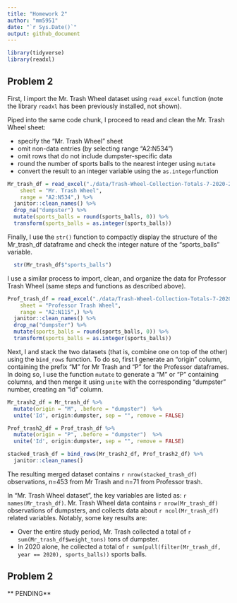 ```yaml
---
title: "Homework 2"
author: "mm5951"
date: "`r Sys.Date()`"
output: github_document
---
```


```r
library(tidyverse)
library(readxl)
```

## Problem 2
First, I import the Mr. Trash Wheel dataset using `read_excel` function (note the library `readxl` has been previously installed, not shown).

Piped into the same code chunk, I proceed to read and clean the Mr. Trash Wheel sheet:

* specify the "Mr. Trash Wheel" sheet
* omit non-data entries (by selecting range "A2:N534")
* omit rows that do not include dumpster-specific data
* round the number of sports balls to the nearest integer using `mutate`
* convert the result to an integer variable using the `as.integer`function

```r
Mr_trash_df = read_excel("./data/Trash-Wheel-Collection-Totals-7-2020-2.xlsx",
    sheet = "Mr. Trash Wheel",
    range = "A2:N534",) %>% 
  janitor::clean_names() %>% 
  drop_na("dumpster") %>% 
  mutate(sports_balls = round(sports_balls, 0)) %>% 
  transform(sports_balls = as.integer(sports_balls)) 
```

Finally, I use the `str()` function to compactly display the structure of the Mr_trash_df dataframe and check the integer nature of the "sports_balls" variable.

```r
  str(Mr_trash_df$"sports_balls")
```

I use a similar process to import, clean, and organize the data for Professor Trash Wheel (same steps and functions as described above).

```r
Prof_trash_df = read_excel("./data/Trash-Wheel-Collection-Totals-7-2020-2.xlsx",
    sheet = "Professor Trash Wheel",
    range = "A2:N115",) %>%  
  janitor::clean_names() %>% 
  drop_na("dumpster") %>% 
  mutate(sports_balls = round(sports_balls, 0)) %>% 
  transform(sports_balls = as.integer(sports_balls))
```

Next, I and stack the two datasets (that is, combine one on top of the other) using the `bind_rows` function. To do so, first I generate an "origin" column, containing the prefix "M" for Mr Trash and "P" for the Professor dataframes. In doing so, I use the function `mutate` to generate a "M" or "P" containing columns, and then merge it using `unite` with the corresponding "dumpster" number, creating an "Id" column.

```r
Mr_trash2_df = Mr_trash_df %>% 
  mutate(origin = "M", .before = "dumpster")  %>% 
  unite('Id', origin:dumpster, sep = "", remove = FALSE)

Prof_trash2_df = Prof_trash_df %>% 
  mutate(origin = "P", .before = "dumpster")  %>% 
  unite('Id', origin:dumpster, sep = "", remove = FALSE)

stacked_trash_df = bind_rows(Mr_trash2_df, Prof_trash2_df) %>% 
  janitor::clean_names()
```

The resulting merged dataset contains `r nrow(stacked_trash_df)` observations, n=453 from Mr Trash and n=71 from Professor trash.

In "Mr. Trash Wheel dataset", the key variables are listed as: `r names(Mr_trash_df)`. Mr. Trash Wheel data contains `r nrow(Mr_trash_df)` observations of dumpsters, and collects data about `r ncol(Mr_trash_df)` related variables. Notably, some key results are:

* Over the entire study period, Mr. Trash collected a total of `r sum(Mr_trash_df$weight_tons)` tons of dumpster.
* In 2020 alone, he collected a total of `r sum(pull(filter(Mr_trash_df, year == 2020), sports_balls))` sports balls.


## Problem 2
** PENDING**
